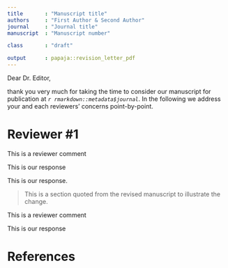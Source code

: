 ```yaml
---
title       : "Manuscript title"
authors     : "First Author & Second Author"
journal     : "Journal title"
manuscript  : "Manuscript number"

class       : "draft"

output      : papaja::revision_letter_pdf
---
```


Dear Dr. Editor,

thank you very much for taking the time to consider our manuscript for publication at _`r rmarkdown::metadata$journal`_.
In the following we address your and each reviewers' concerns point-by-point.


# Reviewer \#1

\RC
This is a reviewer comment

This is our response

\Assignment{First Author}
\WorkInProgress
\Easy


\RC{This is the first paragraph of a long reviewer comment

This is the second paragraph}

This is our response.

> This is a section quoted from the revised manuscript to illustrate the change.

\Assignment{Second Author}
\AlmostDone
\Medium


\RC
This is a reviewer comment

This is our response

\Assignment{First Author}
\Done
\TimeConsuming
\Hard
\NotEstimated

# References

\begingroup
\setlength{\parindent}{-0.5in}
\setlength{\leftskip}{0.5in}

<div id = "refs"></div>
\endgroup
